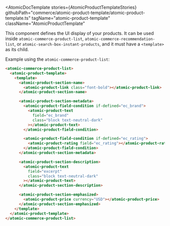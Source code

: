 

<Meta of={AtomicProductTemplateStories} />

<AtomicDocTemplate
  stories={AtomicProductTemplateStories}
  githubPath="commerce/atomic-product-template/atomic-product-template.ts"
  tagName="atomic-product-template"
  className="AtomicProductTemplate"
>

This component defines the UI display of your products. 
It can be used inside `atomic-commerce-product-list`, `atomic-commerce-recommendation-list`, or `atomic-search-box-instant-products`, and it must have a `<template>` as its child.

Example using the `atomic-commerce-product-list`:
```html
<atomic-commerce-product-list>
  <atomic-product-template>
    <template>
      <atomic-product-section-name>
        <atomic-product-link class="font-bold"></atomic-product-link>
      </atomic-product-section-name>

      <atomic-product-section-metadata>
        <atomic-product-field-condition if-defined="ec_brand">
          <atomic-product-text
            field="ec_brand"
            class="block text-neutral-dark"
          ></atomic-product-text>
        </atomic-product-field-condition>

        <atomic-product-field-condition if-defined="ec_rating">
          <atomic-product-rating field="ec_rating"></atomic-product-rating>
        </atomic-product-field-condition>
      </atomic-product-section-metadata>

      <atomic-product-section-description>
        <atomic-product-text
          field="excerpt"
          class="block text-neutral-dark"
        ></atomic-product-text>
      </atomic-product-section-description>

      <atomic-product-section-emphasized>
        <atomic-product-price currency="USD"></atomic-product-price>
      </atomic-product-section-emphasized>
    </template>
  </atomic-product-template>
</atomic-commerce-product-list>
```

</AtomicDocTemplate>

